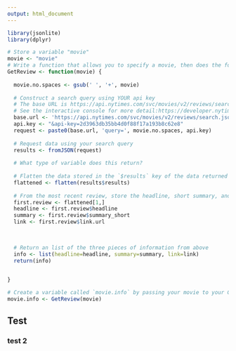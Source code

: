 ```yaml
---
output: html_document
---
```



```r
library(jsonlite)
library(dplyr)

# Store a variable "movie"
movie <- "movie"
# Write a function that allows you to specify a movie, then does the following:
GetReview <- function(movie) {
  
  movie.no.spaces <- gsub(' ', '+', movie)
  
  # Construct a search query using YOUR api key
  # The base URL is https://api.nytimes.com/svc/movies/v2/reviews/search.json?
  # See the interactive console for more detail:https://developer.nytimes.com/movie_reviews_v2.json#/Console/GET/reviews/search.json
  base.url <- 'https://api.nytimes.com/svc/movies/v2/reviews/search.json?'
  api.key <- "&api-key=2d3963db35bb4d0f88f17a193b8c62e8"
  request <- paste0(base.url, 'query=', movie.no.spaces, api.key)
  
  # Request data using your search query
  results <- fromJSON(request)
  
  # What type of variable does this return?
  
  # Flatten the data stored in the `$results` key of the data returned to you
  flattened <- flatten(results$results)
  
  # From the most recent review, store the headline, short summary, and link to full article each in their own variables
  first.review <- flattened[1,]
  headline <- first.review$headline
  summary <- first.review$summary_short
  link <- first.review$link.url

  
  
  # Return an list of the three pieces of information from above
  info <- list(headline=headline, summary=summary, link=link)
  return(info)

  
}

# Create a variable called `movie.info` by passing your movie to your GetReview function
movie.info <- GetReview(movie)
```

## Test
### test 2



